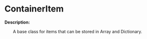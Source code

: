 # ContainerItem

**Description:**

&emsp;&emsp;A base class for items that can be stored in Array and Dictionary.